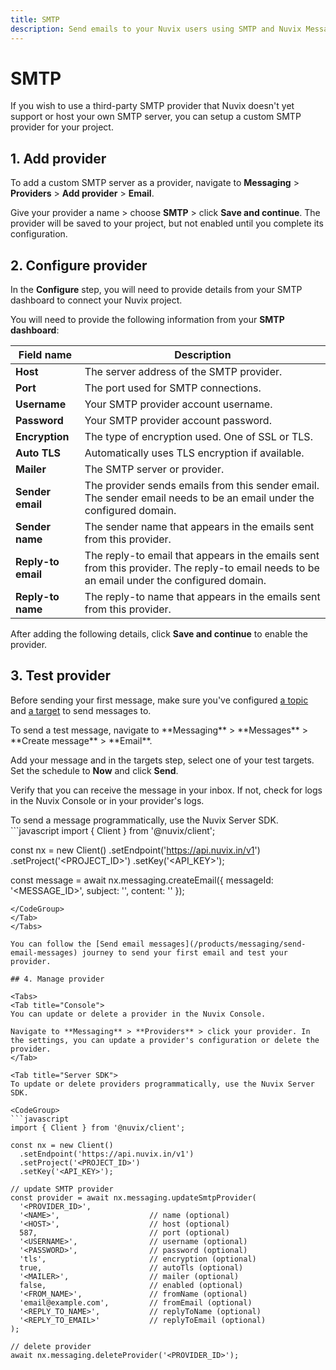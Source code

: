```yaml
---
title: SMTP
description: Send emails to your Nuvix users using SMTP and Nuvix Messaging.
---
```


# SMTP

If you wish to use a third-party SMTP provider that Nuvix doesn't yet support or host your own SMTP server, you can setup a custom SMTP provider for your project.

## 1. Add provider

To add a custom SMTP server as a provider, navigate to **Messaging** > **Providers** > **Add provider** > **Email**.

Give your provider a name > choose **SMTP** > click **Save and continue**. The provider will be saved to your project, but not enabled until you complete its configuration.

## 2. Configure provider

In the **Configure** step, you will need to provide details from your SMTP dashboard to connect your Nuvix project.

You will need to provide the following information from your **SMTP dashboard**:

| Field name | Description |
|------------|-------------|
| **Host** | The server address of the SMTP provider. |
| **Port** | The port used for SMTP connections. |
| **Username** | Your SMTP provider account username. |
| **Password** | Your SMTP provider account password. |
| **Encryption** | The type of encryption used. One of SSL or TLS. |
| **Auto TLS** | Automatically uses TLS encryption if available. |
| **Mailer** | The SMTP server or provider. |
| **Sender email** | The provider sends emails from this sender email. The sender email needs to be an email under the configured domain. |
| **Sender name** | The sender name that appears in the emails sent from this provider. |
| **Reply-to email** | The reply-to email that appears in the emails sent from this provider. The reply-to email needs to be an email under the configured domain. |
| **Reply-to name** | The reply-to name that appears in the emails sent from this provider. |

After adding the following details, click **Save and continue** to enable the provider.

## 3. Test provider

Before sending your first message, make sure you've configured [a topic](/products/messaging/topics) and [a target](/products/messaging/targets) to send messages to.

<Tabs>
<Tab title="Console">
To send a test message, navigate to **Messaging** > **Messages** > **Create message** > **Email**.

Add your message and in the targets step, select one of your test targets. Set the schedule to **Now** and click **Send**.

Verify that you can receive the message in your inbox. If not, check for logs in the Nuvix Console or in your provider's logs.
</Tab>

<Tab title="Server SDK">
To send a message programmatically, use the Nuvix Server SDK.

<CodeGroup>
```javascript
import { Client } from '@nuvix/client';

const nx = new Client()
  .setEndpoint('https://api.nuvix.in/v1')
  .setProject('<PROJECT_ID>')
  .setKey('<API_KEY>');

const message = await nx.messaging.createEmail({
  messageId: '<MESSAGE_ID>',
  subject: '<SUBJECT>',
  content: '<CONTENT>'
});
```
</CodeGroup>
</Tab>
</Tabs>

You can follow the [Send email messages](/products/messaging/send-email-messages) journey to send your first email and test your provider.

## 4. Manage provider

<Tabs>
<Tab title="Console">
You can update or delete a provider in the Nuvix Console.

Navigate to **Messaging** > **Providers** > click your provider. In the settings, you can update a provider's configuration or delete the provider.
</Tab>

<Tab title="Server SDK">
To update or delete providers programmatically, use the Nuvix Server SDK.

<CodeGroup>
```javascript
import { Client } from '@nuvix/client';

const nx = new Client()
  .setEndpoint('https://api.nuvix.in/v1')
  .setProject('<PROJECT_ID>')
  .setKey('<API_KEY>');

// update SMTP provider
const provider = await nx.messaging.updateSmtpProvider(
  '<PROVIDER_ID>',
  '<NAME>',                    // name (optional)
  '<HOST>',                    // host (optional)
  587,                         // port (optional)
  '<USERNAME>',                // username (optional)
  '<PASSWORD>',                // password (optional)
  'tls',                       // encryption (optional)
  true,                        // autoTls (optional)
  '<MAILER>',                  // mailer (optional)
  false,                       // enabled (optional)
  '<FROM_NAME>',               // fromName (optional)
  'email@example.com',         // fromEmail (optional)
  '<REPLY_TO_NAME>',           // replyToName (optional)
  '<REPLY_TO_EMAIL>'           // replyToEmail (optional)
);

// delete provider
await nx.messaging.deleteProvider('<PROVIDER_ID>');
```
</CodeGroup>
</Tab>
</Tabs>